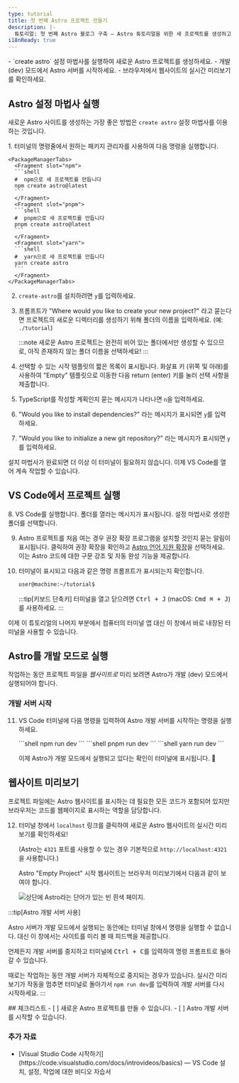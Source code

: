 ```yaml
---
type: tutorial
title: 첫 번째 Astro 프로젝트 만들기
description: |-
  튜토리얼: 첫 번째 Astro 블로그 구축 — Astro 튜토리얼을 위한 새 프로젝트를 생성하고 코딩 준비
i18nReady: true
---
```



<PreCheck>
  - `create astro` 설정 마법사를 실행하여 새로운 Astro 프로젝트를 생성하세요.
  - 개발 (dev) 모드에서 Astro 서버를 시작하세요.
  - 브라우저에서 웹사이트의 실시간 미리보기를 확인하세요.
</PreCheck>

## Astro 설정 마법사 실행

새로운 Astro 사이트를 생성하는 가장 좋은 방법은 `create astro` 설정 마법사를 이용하는 것입니다.

<Steps>
1. 터미널의 명령줄에서 원하는 패키지 관리자를 사용하여 다음 명령을 실행합니다.

    <PackageManagerTabs>
      <Fragment slot="npm">
      ```shell
      #  npm으로 새 프로젝트를 만듭니다
      npm create astro@latest
      ```
      </Fragment>
      <Fragment slot="pnpm">
      ```shell
      #  pnpm으로 새 프로젝트를 만듭니다
      pnpm create astro@latest
      ```
      </Fragment>
      <Fragment slot="yarn">
      ```shell
      #  yarn으로 새 프로젝트를 만듭니다
      yarn create astro
      ```
      </Fragment>
    </PackageManagerTabs>

2. `create-astro`를 설치하려면 `y`를 입력하세요.

3. 프롬프트가 "Where would you like to create your new project?" 라고 묻는다면 프로젝트의 새로운 디렉터리를 생성하기 위해 폴더의 이름을 입력하세요. (예: `./tutorial`)

    :::note
    새로운 Astro 프로젝트는 완전히 비어 있는 폴더에서만 생성할 수 있으므로, 아직 존재하지 않는 폴더 이름을 선택하세요!
    :::

4. 선택할 수 있는 시작 템플릿의 짧은 목록이 표시됩니다. 화살표 키 (위쪽 및 아래)를 사용하여 "Empty" 템플릿으로 이동한 다음 return (enter) 키를 눌러 선택 사항을 제출합니다.

5. TypeScript를 작성할 계획인지 묻는 메시지가 나타나면 `n`을 입력하세요.

6. "Would you like to install dependencies?" 라는 메시지가 표시되면 `y`를 입력하세요.

7. "Would you like to initialize a new git repository?" 라는 메시지가 표시되면 `y`를 입력하세요.
</Steps>

설치 마법사가 완료되면 더 이상 이 터미널이 필요하지 않습니다. 이제 VS Code를 열어 계속 작업할 수 있습니다.

## VS Code에서 프로젝트 실행

<Steps>
8. VS Code를 실행합니다. 폴더를 열라는 메시지가 표시됩니다. 설정 마법사로 생성한 폴더를 선택합니다.

9. Astro 프로젝트를 처음 여는 경우 권장 확장 프로그램을 설치할 것인지 묻는 알림이 표시됩니다. 클릭하여 권장 확장을 확인하고 [Astro 언어 지원 확장](https://marketplace.visualstudio.com/items?itemName=astro-build.astro-vscode)을 선택하세요. 이는 Astro 코드에 대한 구문 강조 및 자동 완성 기능을 제공합니다.

10. 터미널이 표시되고 다음과 같은 명령 프롬프트가 표시되는지 확인합니다.

    ```sh
    user@machine:~/tutorial$
    ```

    :::tip[키보드 단축키]
    터미널을 열고 닫으려면 <kbd>Ctrl + J</kbd> (macOS: <kbd>Cmd ⌘ + J</kbd>)를 사용하세요.
    :::
</Steps>

이제 이 튜토리얼의 나머지 부분에서 컴퓨터의 터미널 앱 대신 이 창에서 바로 내장된 터미널을 사용할 수 있습니다.

## Astro를 개발 모드로 실행

작업하는 동안 프로젝트 파일을 _웹사이트로_ 미리 보려면 Astro가 개발 (dev) 모드에서 실행되어야 합니다.

### 개발 서버 시작

<Steps>

11. VS Code 터미널에 다음 명령을 입력하여 Astro 개발 서버를 시작하는 명령을 실행하세요.

    <PackageManagerTabs>
      <Fragment slot="npm">
      ```shell
      npm run dev
      ```
      </Fragment>
      <Fragment slot="pnpm">
      ```shell
      pnpm run dev
      ```
      </Fragment>
      <Fragment slot="yarn">
      ```shell
      yarn run dev
      ```
      </Fragment>
    </PackageManagerTabs>

    이제 Astro가 개발 모드에서 실행되고 있다는 확인이 터미널에 표시됩니다. 🚀
</Steps>

## 웹사이트 미리보기

프로젝트 파일에는 Astro 웹사이트를 표시하는 데 필요한 모든 코드가 포함되어 있지만 브라우저는 코드를 웹페이지로 표시하는 역할을 담당합니다.

<Steps>

12. 터미널 창에서 `localhost` 링크를 클릭하여 새로운 Astro 웹사이트의 실시간 미리보기를 확인하세요!

    (Astro는 `4321` 포트를 사용할 수 있는 경우 기본적으로 `http://localhost:4321`을 사용합니다.)

    Astro "Empty Project" 시작 웹사이트는 브라우저 미리보기에서 다음과 같이 보여야 합니다.

    ![상단에 Astro라는 단어가 있는 빈 흰색 페이지.](/tutorial/minimal.png)

</Steps>

:::tip[Astro 개발 서버 사용]

Astro 서버가 개발 모드에서 실행되는 동안에는 터미널 창에서 명령을 실행할 수 없습니다. 대신 이 창에서는 사이트를 미리 볼 때 피드백을 제공합니다.

언제든지 개발 서버를 중지하고 터미널에 <kbd>Ctrl + C</kbd>를 입력하여 명령 프롬프트로 돌아갈 수 있습니다.

때로는 작업하는 동안 개발 서버가 자체적으로 중지되는 경우가 있습니다. 실시간 미리보기가 작동을 멈추면 터미널로 돌아가서 `npm run dev`를 입력하여 개발 서버를 다시 시작하세요.
:::

<Box icon="check-list">
## 체크리스트

<Checklist>
- [ ] 새로운 Astro 프로젝트를 만들 수 있습니다.
- [ ] Astro 개발 서버를 시작할 수 있습니다.
</Checklist>
</Box>

### 추가 자료

- <p>[Visual Studio Code 시작하기](https://code.visualstudio.com/docs/introvideos/basics) <Badge class="neutral-badge" text="외부 링크" /> — VS Code 설치, 설정, 작업에 대한 비디오 자습서</p>
